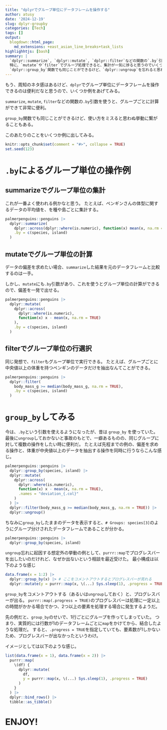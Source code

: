 ```yaml
---
title: "dplyrでグループ単位にデータフレームを操作する"
author: atusy
date: '2024-12-19'
slug: dplyr-groupby
categories: [Tech]
tags: []
output:
  blogdown::html_page:
    md_extensions: +east_asian_line_breaks+task_lists
highlighhtjs: [bash]
summary: |
  `dplyr::summarize`, `dplyr::mutate`, `dplyr::filter`などの関数の`.by`引数を使うと、グループごとに計算ができて非常に便利。
  特に、`mutate`や`filter`でグループ処理できると、集計が一気に捗ると思うのでいくつか例を紹介する。
  `dplyr::group_by`関数でも同じことができるけど、`dplyr::ungroup`を忘れると思わぬ挙動に繋がることもあるので注意。
---
```


もう、周知のネタ感はあるけど、`dplyr`でグループ単位にデータフレームを操作できるのは便利だなと思うので、いくつか例をあげてみる。

`summarize`, `mutate`, `filter`などの関数の`.by`引数を使うと、グループごとに計算ができて非常に便利。

`group_by`関数でも同じことができるけど、使い方をミスると思わぬ挙動に繋がることもある。

このあたりのことをいくつか例に出してみる。

```r
knitr::opts_chunk$set(comment = "#>", collapse = TRUE)
set.seed(123)
```

# `.by`によるグループ単位の操作例

## summarizeでグループ単位の集計

これが一番よく使われる例かなと思う。
たとえば、ペンギンさんの体型に関するデータの平均値を、を種や島ごとに集計する。

```r
palmerpenguins::penguins |>
  dplyr::summarize(
    dplyr::across(dplyr::where(is.numeric), function(x) mean(x, na.rm = TRUE)),
    .by = c(species, island)
  )
```

## mutateでグループ単位の計算

データの偏差を求めたい場合、`summarize`した結果を元のデータフレームと比較するのは一手。

しかし、`mutate`にも`.by`引数があり、これを使うとグループ単位の計算ができるので、偏差を一発で出せる。

```r
palmerpenguins::penguins |>
  dplyr::mutate(
    dplyr::across(
      dplyr::where(is.numeric),
      function(x) x - mean(x, na.rm = TRUE)
    ),
    .by = c(species, island)
  )
```

## filterでグループ単位の行選択

同じ発想で、`filter`もグループ単位で実行できる。
たとえば、グループごとに中央値以上の体重を持つペンギンのデータだけを抽出なんてことができる。

```r
palmerpenguins::penguins |>
  dplyr::filter(
    body_mass_g >= median(body_mass_g, na.rm = TRUE),
    .by = c(species, island)
  )
```

# `group_by`してみる

今は、`.by`という引数を使えるようになったが、昔は `group_by` を使っていた。
最後に`ungroup`しておかないと事故のもとで、一癖あるものの、同じグループに対して複数の操作をしたい時に便利だ。
たとえば先程までの例の、偏差を求める操作と、体重が中央値以上のデータを抽出する操作を同時に行うならこんな感じ。

```r
palmerpenguins::penguins |>
  dplyr::group_by(species, island) |>
  dplyr::mutate(
    dplyr::across(
      dplyr::where(is.numeric),
      function(x) x - mean(x, na.rm = TRUE),
      .names = "deviation_{.col}"
    )
  ) |>
  dplyr::filter(body_mass_g >= median(body_mass_g, na.rm = TRUE)) |>
  dplyr::ungroup()
```

ちなみに`group_by`したままのデータを表示すると、`# Groups: species[3]`のようにグループ分けされたデータフレームであることが分かる。

```r
palmerpenguins::penguins |>
  dplyr::group_by(species, island)
```

`ungroup`忘れに起因する想定外の挙動の例として、`purrr::map`でプログレスバーを出したいのだけれど、なぜか出ないという相談を最近受けた。
最小構成は以下のような感じ

```r
data.frame(x = 1:2) |>
  dplyr::group_by(x) |> # ここをコメントアウトするとプログレスバーが見れる
  dplyr::mutate(y = purrr::map(x, \(...) Sys.sleep(1), .progress = TRUE))
```

`group_by`をコメントアウトする（あるいは`ungroup`しておく）と、プログレスバーが出る。
`purrr::map(.progress = TRUE)`のプログレスバーは処理に一定以上の時間がかかる場合でかつ、2つ以上の要素を処理する場合に発生するようだ。

先の例だと、`group_by`のせいで、1行ごとにグループを作ってしまっていた。
つまり、実質的には行数が1のデータフレームごとに`map`をかけてから、結合したような処理だ。
すると、`.progress = TRUE`を指定していても、要素数が1しかないため、プログレスバーが出なかったというわけ。

イメージとしては以下のような感じ。

```r
list(data.frame(x = 1), data.frame(x = 2)) |>
  purrr::map(
    \(df) {
      dplyr::mutate(
        df,
        y = purrr::map(x, \(...) Sys.sleep(1), .progress = TRUE)
      )
    }
  ) |>
  dplyr::bind_rows() |>
  tibble::as_tibble()
```

# ENJOY!
